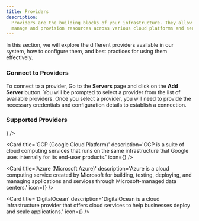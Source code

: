 ```yaml
---
title: Providers
description:
  Providers are the building blocks of your infrastructure. They allow you to
  manage and provision resources across various cloud platforms and services.
---
```


In this section, we will explore the different providers available in our
system, how to configure them, and best practices for using them effectively.

### Connect to Providers

To connect to a provider, Go to the **Servers** page and click on the **Add
Server** button. You will be prompted to select a provider from the list of
available providers. Once you select a provider, you will need to provide the
necessary credentials and configuration details to establish a connection.

### Supported Providers

<Cards className='mb-5'>
  <Card
    title='AWS (Amazon Web Services)'
    description='AWS is a comprehensive cloud computing platform that offers a wide range of services, including computing power, storage, and databases.'
    icon={<AWS />}
  />

<Card
  title='GCP (Google Cloud Platform)'
  description='GCP is a suite of cloud computing services that runs on the same infrastructure that Google uses internally for its end-user products.'
  icon={<GCP />}
/>

  <Card
    title='Azure (Microsoft Azure)'
    description='Azure is a cloud computing service created by Microsoft for building, testing, deploying, and managing applications and services through Microsoft-managed data centers.'
    icon={<Azure />}
  />
  
  <Card
    title='DigitalOcean'
    description='DigitalOcean is a cloud infrastructure provider that offers cloud services to help businesses deploy and scale applications.'
    icon={<DigitalOcean />}
  />
</Cards>
